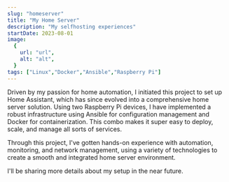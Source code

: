 ```yaml
---
slug: "homeserver"
title: "My Home Server"
description: "My selfhosting experiences"
startDate: 2023-08-01
image:
  {
    url: "url",
    alt: "alt",
  }
tags: ["Linux","Docker","Ansible","Raspberry Pi"]
---
```


Driven by my passion for home automation, I initiated this project to set up Home Assistant, which has since evolved into a comprehensive home server solution. Using two Raspberry Pi devices, I have implemented a robust infrastructure using Ansible for configuration management and Docker for containerization. This combo makes it super easy to deploy, scale, and manage all sorts of services.

Through this project, I've gotten hands-on experience with automation, monitoring, and network management, using a variety of technologies to create a smooth and integrated home server environment.

I'll be sharing more details about my setup in the near future.
